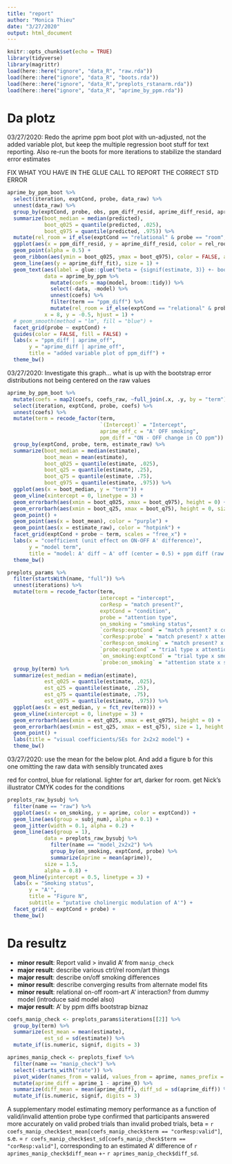 ```yaml
---
title: "report"
author: "Monica Thieu"
date: "3/27/2020"
output: html_document
---
```


```r
knitr::opts_chunk$set(echo = TRUE)
library(tidyverse)
library(magrittr)
load(here::here("ignore", "data_R", "raw.rda"))
load(here::here("ignore", "data_R", "boots.rda"))
load(here::here("ignore", "data_R","preplots_rstanarm.rda"))
load(here::here("ignore", "data_R", "aprime_by_ppm.rda"))
```

# Da plotz

03/27/2020: Redo the aprime ppm boot plot with un-adjusted, not the added variable plot, but keep the multiple regression boot stuff for text reporting. Also re-run the boots for more iterations to stabilize the standard error estimates

FIX WHAT YOU HAVE IN THE GLUE CALL TO REPORT THE CORRECT STD ERROR

```r
aprime_by_ppm_boot %>%
  select(iteration, exptCond, probe, data_raw) %>%
  unnest(data_raw) %>%
  group_by(exptCond, probe, obs, ppm_diff_resid, aprime_diff_resid, aprime_diff_fit) %>%
  summarize(boot_median = median(predicted),
            boot_q025 = quantile(predicted, .025),
            boot_q975 = quantile(predicted, .975)) %>%
  mutate(rel_room = if_else(exptCond == "relational" & probe == "room", TRUE, FALSE)) %>%
  ggplot(aes(x = ppm_diff_resid, y = aprime_diff_resid, color = rel_room, fill = rel_room)) +
  geom_point(alpha = 0.5) +
  geom_ribbon(aes(ymin = boot_q025, ymax = boot_q975), color = FALSE, alpha = 0.3) +
  geom_line(aes(y = aprime_diff_fit), size = 1) +
  geom_text(aes(label = glue::glue("beta = {signif(estimate, 3)} +- boot SE = {round(std.error, 4)}")),
            data = aprime_by_ppm %>%
              mutate(coefs = map(model, broom::tidy)) %>%
              select(-data, -model) %>%
              unnest(coefs) %>%
              filter(term == "ppm_diff") %>%
              mutate(rel_room = if_else(exptCond == "relational" & probe == "room", TRUE, FALSE)),
            x = 8, y = -0.5, hjust = 1) +
  # geom_smooth(method = "lm", fill = "blue") +
  facet_grid(probe ~ exptCond) +
  guides(color = FALSE, fill = FALSE) +
  labs(x = "ppm_diff | aprime_off",
       y = "aprime_diff | aprime_off",
       title = "added variable plot of ppm_diff") +
  theme_bw()
```

03/27/2020: Investigate this graph... what is up with the bootstrap error distributions not being centered on the raw values

```r
aprime_by_ppm_boot %>%
  mutate(coefs = map2(coefs, coefs_raw, ~full_join(.x, .y, by = "term"))) %>%
  select(iteration, exptCond, probe, coefs) %>%
  unnest(coefs) %>%
  mutate(term = recode_factor(term,
                              `(Intercept)` = "Intercept",
                              aprime_off_c = "A' OFF smoking",
                              ppm_diff = "ON - OFF change in CO ppm")) %>%
  group_by(exptCond, probe, term, estimate_raw) %>%
  summarize(boot_median = median(estimate),
            boot_mean = mean(estimate),
            boot_q025 = quantile(estimate, .025),
            boot_q25 = quantile(estimate, .25),
            boot_q75 = quantile(estimate, .75),
            boot_q975 = quantile(estimate, .975)) %>%
  ggplot(aes(x = boot_median, y = "term")) +
  geom_vline(xintercept = 0, linetype = 3) +
  geom_errorbarh(aes(xmin = boot_q025, xmax = boot_q975), height = 0) +
  geom_errorbarh(aes(xmin = boot_q25, xmax = boot_q75), height = 0, size = 1) +
  geom_point() +
  geom_point(aes(x = boot_mean), color = "purple") +
  geom_point(aes(x = estimate_raw), color = "hotpink") +
  facet_grid(exptCond + probe ~ term, scales = "free_x") +
  labs(x = "coefficient (unit effect on ON-OFF A' difference)",
       y = "model term",
       title = "model: A' diff ~ A' off (center = 0.5) + ppm diff (raw units)") +
  theme_bw()
```

```r
preplots_params %>%
  filter(startsWith(name, "full")) %>%
  unnest(iterations) %>%
  mutate(term = recode_factor(term,
                              intercept = "intercept",
                              corResp = "match present?",
                              exptCond = "condition",
                              probe = "attention type",
                              on_smoking = "smoking status",
                              `corResp:exptCond` = "match present? x condition",
                              `corResp:probe` = "match present? x attention state",
                              `corResp:on_smoking` = "match present? x smoking status",
                              `probe:exptCond` = "trial type x attention state",
                              `on_smoking:exptCond` = "trial type x smoking status",
                              `probe:on_smoking` = "attention state x smoking status")) %>%
  group_by(term) %>%
  summarize(est_median = median(estimate),
            est_q025 = quantile(estimate, .025),
            est_q25 = quantile(estimate, .25),
            est_q75 = quantile(estimate, .75),
            est_q975 = quantile(estimate, .975)) %>%
  ggplot(aes(x = est_median, y = fct_rev(term))) +
  geom_vline(xintercept = 0, linetype = 3) +
  geom_errorbarh(aes(xmin = est_q025, xmax = est_q975), height = 0) +
  geom_errorbarh(aes(xmin = est_q25, xmax = est_q75), size = 1, height = 0) +
  geom_point() +
  labs(title = "visual coefficients/SEs for 2x2x2 model") +
  theme_bw()
```

03/27/2020: use the mean for the below plot. And add a figure b for this one omitting the raw data with sensibly truncated axes

red for control, blue for relational. lighter for art, darker for room. get Nick's illustrator CMYK codes for the conditions

```r
preplots_raw_bysubj %>%
  filter(name == "raw") %>%
  ggplot(aes(x = on_smoking, y = aprime, color = exptCond)) +
  geom_line(aes(group = subj_num), alpha = 0.1) +
  geom_jitter(width = 0.1, alpha = 0.2) +
  geom_line(aes(group = 1),
            data = preplots_raw_bysubj %>%
              filter(name == "model_2x2x2") %>%
              group_by(on_smoking, exptCond, probe) %>%
              summarize(aprime = mean(aprime)),
            size = 1.5,
            alpha = 0.8) +
  geom_hline(yintercept = 0.5, linetype = 3) +
  labs(x = "Smoking status",
       y = "A'",
       title = "Figure N",
       subtitle = "putative cholinergic modulation of A'") +
  facet_grid( ~ exptCond + probe) +
  theme_bw()
```

# Da resultz

- **minor result**: Report valid > invalid A' from `manip_check`
- **major result**: describe various ctrl/rel room/art things
- **major result**: describe on/off smoking differences
- **minor result**: describe converging results from alternate model fits
- **minor result**: relational on-off room-art A' interaction? from dummy model (introduce said model also)
- **major result**: A' by ppm diffs bootstrap biznaz

```r
coefs_manip_check <- preplots_params$iterations[[2]] %>%
  group_by(term) %>%
  summarize(est_mean = mean(estimate),
            est_sd = sd(estimate)) %>%
  mutate_if(is.numeric, signif, digits = 3)

aprimes_manip_check <- preplots_fixef %>%
  filter(name == "manip_check") %>%
  select(-starts_with("rate")) %>%
  pivot_wider(names_from = valid, values_from = aprime, names_prefix = "aprime_") %>% 
  mutate(aprime_diff = aprime_1 - aprime_0) %>%
  summarize(diff_mean = mean(aprime_diff), diff_sd = sd(aprime_diff)) %>%
  mutate_if(is.numeric, signif, digits = 3)
```

A supplementary model estimating memory performance as a function of valid/invalid attention probe type confirmed that participants answered more accurately on valid probed trials than invalid probed trials, beta = `r coefs_manip_check$est_mean[coefs_manip_check$term == "corResp:valid"]`, s.e. = `r coefs_manip_check$est_sd[coefs_manip_check$term == "corResp:valid"]`, corresponding to an estimated A' difference of `r aprimes_manip_check$diff_mean` +- `r aprimes_manip_check$diff_sd`.

```r

```

